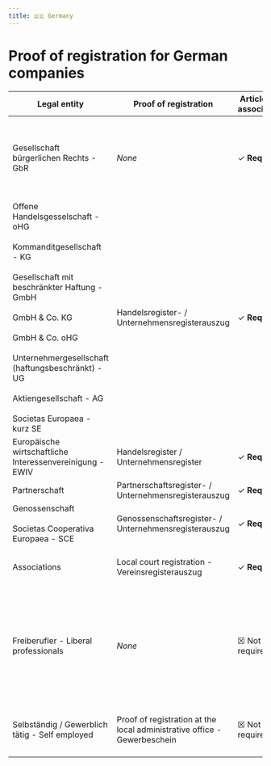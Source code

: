 ```yaml
---
title: 🇩🇪 Germany
---
```


# Proof of registration for German companies


<DocumentsIntro country="🇩🇪 Germany" />

| Legal entity | Proof of registration | Articles of association | Other documents |
| --- | --- | --- | --- |
| Gesellschaft bürgerlichen Rechts - GbR | *None* | ✓ **Required** | Proof that the members are either self-employed or do liberal professions |
| Offene Handelsgesselschaft - oHG<br /><br/>Kommanditgesellschaft - KG<br /><br/>Gesellschaft mit beschränkter Haftung - GmbH<br /><br/>GmbH & Co. KG<br /><br/>GmbH & Co. oHG<br /><br/>Unternehmergesellschaft (haftungsbeschränkt) - UG<br /><br/>Aktiengesellschaft - AG<br /><br/>Societas Europaea - kurz SE | Handelsregister- / Unternehmensregisterauszug | ✓ **Required** | Declaration of UBOs (Ultimate Beneficial Owners; collected by Swan) |
| Europäische wirtschaftliche Interessenvereinigung - EWIV | Handelsregister / Unternehmensregister | ✓ **Required** | *None* |
| Partnerschaft | Partnerschaftsregister- / Unternehmensregisterauszug | ✓ **Required** | *None* |
| Genossenschaft<br /><br/>Societas Cooperativa Europaea - SCE | Genossenschaftsregister- / Unternehmensregisterauszug | ✓ **Required** | Declaration of UBOs (collected by Swan) |
| Associations | Local court registration - Vereinsregisterauszug  | ✓ **Required** | Declaration of UBOs (collected by Swan) |
| Freiberufler - Liberal professionals | *None* | ☒ Not required | Proof of exercise of the activity (chamber membership, proof of qualification, tax registration, a bill, an invoice…) |
| Selbständig / Gewerblich tätig - Self employed | Proof of registration at the local administrative office - Gewerbeschein | ☒ Not required | Proof of exercise of the activity (a bill, an invoice…) |